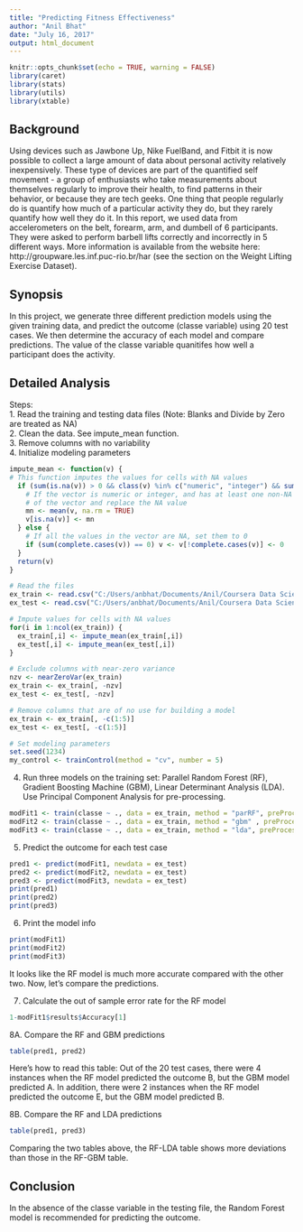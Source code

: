 ```yaml
---
title: "Predicting Fitness Effectiveness"
author: "Anil Bhat"
date: "July 16, 2017"
output: html_document
---
```


```r
knitr::opts_chunk$set(echo = TRUE, warning = FALSE)
library(caret)
library(stats)
library(utils)
library(xtable)
```

## Background
Using devices such as Jawbone Up, Nike FuelBand, and Fitbit it is now possible to collect a large amount of data about personal activity relatively inexpensively. These type of devices are part of the quantified self movement - a group of enthusiasts who take measurements about themselves regularly to improve their health, to find patterns in their behavior, or because they are tech geeks. One thing that people regularly do is quantify how much of a particular activity they do, but they rarely quantify how well they do it. In this report, we used data from accelerometers on the belt, forearm, arm, and dumbell of 6 participants. They were asked to perform barbell lifts correctly and incorrectly in 5 different ways. More information is available from the website here: http://groupware.les.inf.puc-rio.br/har (see the section on the Weight Lifting Exercise Dataset).

## Synopsis
In this project, we generate three different prediction models using the given training data, and predict the outcome (classe variable) using 20 test cases. We then determine the accuracy of each model and compare predictions. The value of the classe variable quanitifes how well a participant does the activity.    

## Detailed Analysis
Steps:  
1. Read the training and testing data files (Note: Blanks and Divide by Zero are treated as NA)  
2. Clean the data. See impute_mean function.  
3. Remove columns with no variability  
4. Initialize modeling parameters
```r
impute_mean <- function(v) {
# This function imputes the values for cells with NA values
  if (sum(is.na(v)) > 0 && class(v) %in% c("numeric", "integer") && sum(!is.na(v)) > 0) {
    # If the vector is numeric or integer, and has at least one non-NA value, calculate the mean
    # of the vector and replace the NA value
    mn <- mean(v, na.rm = TRUE)
    v[is.na(v)] <- mn
  } else {
    # If all the values in the vector are NA, set them to 0
    if (sum(complete.cases(v)) == 0) v <- v[!complete.cases(v)] <- 0
  }
  return(v)
}

# Read the files
ex_train <- read.csv("C:/Users/anbhat/Documents/Anil/Coursera Data Science Specialization/Machine Learning/pml-training.csv", na.strings = c("", "#DIV/0!", "NA"))
ex_test <- read.csv("C:/Users/anbhat/Documents/Anil/Coursera Data Science Specialization/Machine Learning/pml-testing.csv", na.strings = c("", "#DIV/0!", "NA"))

# Impute values for cells with NA values
for(i in 1:ncol(ex_train)) { 
  ex_train[,i] <- impute_mean(ex_train[,i])
  ex_test[,i] <- impute_mean(ex_test[,i])
}

# Exclude columns with near-zero variance
nzv <- nearZeroVar(ex_train)
ex_train <- ex_train[, -nzv]
ex_test <- ex_test[, -nzv]

# Remove columns that are of no use for building a model
ex_train <- ex_train[, -c(1:5)]
ex_test <- ex_test[, -c(1:5)]

# Set modeling parameters
set.seed(1234)
my_control <- trainControl(method = "cv", number = 5)
```

4. Run three models on the training set: Parallel Random Forest (RF), Gradient Boosting Machine (GBM), Linear Determinant Analysis (LDA). Use Principal Component Analysis for pre-processing.
```r
modFit1 <- train(classe ~ ., data = ex_train, method = "parRF", preProcess = "pca", ntree = 250, trControl = my_control)
modFit2 <- train(classe ~ ., data = ex_train, method = "gbm" , preProcess = "pca", trControl = my_control)
modFit3 <- train(classe ~ ., data = ex_train, method = "lda", preProcess = "pca", trControl = my_control)
```

5. Predict the outcome for each test case  
```r
pred1 <- predict(modFit1, newdata = ex_test)
pred2 <- predict(modFit2, newdata = ex_test)
pred3 <- predict(modFit3, newdata = ex_test)
print(pred1)
print(pred2)
print(pred3)
```

6. Print the model info
```r
print(modFit1)
print(modFit2)
print(modFit3)
```
It looks like the RF model is much more accurate compared with the other two. Now, let's compare the predictions.   

7. Calculate the out of sample error rate for the RF model
```r
1-modFit1$results$Accuracy[1]
```

8A. Compare the RF and GBM predictions
```r
table(pred1, pred2)
```
Here's how to read this table: Out of the 20 test cases, there were 4 instances when the RF model predicted the outcome B, but the GBM model predicted A. In addition, there were 2 instances when the RF model predicted the outcome E, but the GBM model predicted B.  

8B. Compare the RF and LDA predictions
```r
table(pred1, pred3)
```
Comparing the two tables above, the RF-LDA table shows more deviations than those in the RF-GBM table.  

## Conclusion
In the absence of the classe variable in the testing file, the Random Forest model is recommended for predicting the outcome.  